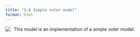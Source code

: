 ```yaml
---
title: "3.8 Simple voter model"
format: html
---
```


[![](3.8-voter-model.png)](3.8-voter-model.png){style="float:left; margin-right:10px; margin-bottom:5px;"} This model is an implementation of a simple voter model.